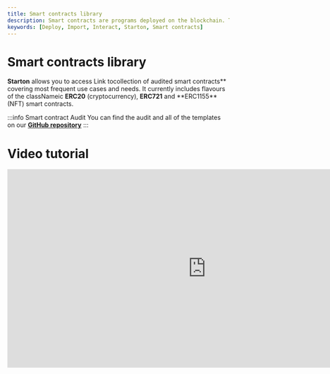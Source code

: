 ```yaml
---
title: Smart contracts library
description: Smart contracts are programs deployed on the blockchain. Their functions are executed with transactions. Learn more about smart contracts with Starton.
keywords: [Deploy, Import, Interact, Starton, Smart contracts]
---
```



# Smart contracts library

**Starton** allows you to access Link tocollection of audited smart contracts** covering most frequent use cases and needs.
It currently includes flavours of the classNameic **ERC20** (cryptocurrency), **ERC721** and **ERC1155\*\* (NFT) smart contracts.

:::info Smart contract Audit
You can find the audit and all of the templates on our **[GitHub repository](https://github.com/starton-io/smart-contract-templates)**
:::

# Video tutorial

<iframe
width="900"
height="450"
src="https://www.youtube.com/embed/x5h-COA8B3Q?si=WxgC1WtlvGcoMi3O"
title="YouTube video player"
frameBorder="0"
allow="accelerometer; autoplay; clipboard-write; encrypted-media; gyroscope; picture-in-picture; web-share"
allowFullScreen
/>


## Getting Started

<CardTitle icon={<Starton fill="primary" />} href="/docs/tutorials/deploy-first-smart-contract">
	Deploy my first smart contract template
</CardTitle>
<br />

## Smart contract templates

<div className="row is-multiline">
    <div className="col col--5">
        <Link to="/docs/smart-contract/erc20-fixed-meta">
            <Heading as={'h2'}>Create Link to with Fungible Tokens</Heading>
        </Link>
        <div className="button-card__inner">

            <p>Create your own cryptocurrency using fungible tokens with the smart contract standard ERC20.</p>

            <Link to="/docs/smart-contract/erc20-fixed-meta">
                <Heading as={'h5'}>ERC20 Fixed-supply </Heading>
            </Link>
            <Link to="/docs/smart-contract/erc20-mintable-meta">
                <Heading as={'h5'}>ERC20 Mintable </Heading>
            </Link>
        </div>

    </div>

    <div className="col col--5">
        <Link to="/docs/tutorials/how-to-change-the-smart-contracts-ownership">
            <Heading as={'h2'}>Deploy Non Fungible Tokens (NFT)</Heading>
        </Link>
        <div className="button-card__inner">
            <p>Deploy your NFTs and collections with the smart contract standards ERC721 and ERC1155.</p>

            <Link to="/docs/smart-contract/erc721-meta">
                <Heading as={'h5'}>ERC721 NFT standard</Heading>
            </Link>
            <Link to="/docs/smart-contract/erc721-capped">
                <Heading as={'h5'}>ERC721 NFT Capped</Heading>
            </Link>
            <Link to="/docs/smart-contract/erc1155-meta">
                <Heading as={'h5'}>ERC1155 NFT collection</Heading>
            </Link>
            <Link to="/docs/smart-contract/erc721_royalties_meta_transaction">
                <Heading as={'h5'}>ERC721 NFT standard (with royalty)</Heading>
            </Link>
            <Link to="/docs/smart-contract/erc721_royalties_capped_meta_transaction">
                <Heading as={'h5'}>ERC721 NFT Capped (with royalty)</Heading>
            </Link>
            <Link to="/docs/smart-contract/erc1155_royalties_meta_transaction">
                <Heading as={'h5'}>ERC1155 NFT collection (with royalty)</Heading>
            </Link>
        </div>
    </div>

    <div className="col col--5">
        <Link to="/docs/tutorials/deploy-a-contract-from-code">
            <Heading as={'h2'}>Sell NFTs and collections</Heading>
        </Link>
        <div className="button-card__inner">
            <p>Sell your NFTs and collections deployed with the smart contract standards ERC721 and ERC1155.</p>
            <Link to="/docs/smart-contract/erc721-sale">
                <Heading as={'h5'}>ERC721 Sale Transaction</Heading>
            </Link>
            <Link to="/docs/smart-contract/erc721-auction-sale">
                <Heading as={'h5'}>ERC721 Auction Sale</Heading>
            </Link>
            <Link to="/docs/smart-contract/erc721-whitelist-sale">
                <Heading as={'h5'}>ERC721 Whitelist Sale</Heading>
            </Link>
            <Link to="/docs/smart-contract/erc1155-sale">
                <Heading as={'h5'}>ERC1155 Sale Transaction</Heading>
            </Link>
            <Link to="/docs/smart-contract/erc1155-auction">
                <Heading as={'h5'}>ERC1155 Auction Sale</Heading>
            </Link>
            <Link to="/docs/smart-contract/erc1155-whitelist-sale">
                <Heading as={'h5'}>ERC1155 Whitelist Sale</Heading>
            </Link>
        </div>
    </div>
    <div className="col col--5">
        <Link to="/docs/smart-contract/payment-splitter">
            <Heading as={'h2'}>Other templates</Heading>
        </Link>
        <div className="button-card__inner">
            <p> Deploy templates in any other use case such as splitting payments.</p>
            <Link to="/docs/smart-contract/payment-splitter">
                <Heading as={'h5'}>Payment Splitter</Heading>
            </Link>
        </div>
    </div>

</div>
